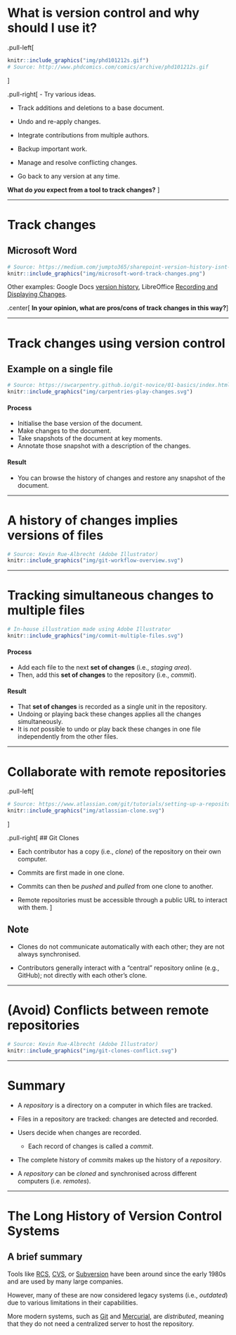 # What is version control and why should I use it?

.pull-left[
```r
knitr::include_graphics("img/phd101212s.gif")
# Source: http://www.phdcomics.com/comics/archive/phd101212s.gif
```
]

.pull-right[
- Try various ideas.

- Track additions and deletions to a base document.

- Undo and re-apply changes.

- Integrate contributions from multiple authors.

- Backup important work.

- Manage and resolve conflicting changes.

- Go back to any version at any time.

**What do _you_ expect from a tool to track changes?**
]

---

# Track changes

## Microsoft Word

```r
# Source: https://medium.com/jumpto365/sharepoint-version-history-isnt-track-changes-fae1b71754ea
knitr::include_graphics("img/microsoft-word-track-changes.png")
```

Other examples:
Google Docs [version history](https://support.google.com/docs/answer/190843?hl=en),
LibreOffice [Recording and Displaying Changes](https://help.libreoffice.org/Common/Recording_and_Displaying_Changes).

.center[
**In your opinion, what are pros/cons of track changes in this way?**
]

---

# Track changes using version control

## Example on a single file

```r
# Source: https://swcarpentry.github.io/git-novice/01-basics/index.html
knitr::include_graphics("img/carpentries-play-changes.svg")
```

#### Process

- Initialise the base version of the document.
- Make changes to the document.
- Take snapshots of the document at key moments.
- Annotate those snapshot with a description of the changes.

#### Result

- You can browse the history of changes and restore any snapshot of the document.

---

# A history of changes implies versions of files

```r
# Source: Kevin Rue-Albrecht (Adobe Illustrator)
knitr::include_graphics("img/git-workflow-overview.svg")
```

---

# Tracking simultaneous changes to multiple files 

```r
# In-house illustration made using Adobe Illustrator
knitr::include_graphics("img/commit-multiple-files.svg")
```

#### Process

- Add each file to the next **set of changes** (i.e., _staging area_).
- Then, add this **set of changes** to the repository (i.e., _commit_).

#### Result

- That **set of changes** is recorded as a single unit in the repository.
- Undoing or playing back these changes applies all the changes simultaneously.
- It is _not_ possible to undo or play back these changes in one file independently from the other files.

---

# Collaborate with remote repositories

.pull-left[
```r
# Source: https://www.atlassian.com/git/tutorials/setting-up-a-repository/git-clone
knitr::include_graphics("img/atlassian-clone.svg")
```
]

.pull-right[
## Git Clones

- Each contributor has a copy (i.e., _clone_) of the repository on their own computer.

- Commits are first made in one clone.

- Commits can then be _pushed_ and _pulled_ from one clone to another.

- Remote repositories must be accessible through a public URL to interact with them.
]

## Note

- Clones do not communicate automatically with each other; they are not always synchronised.

- Contributors generally interact with a "central" repository online (e.g., GitHub); not directly with each other's clone.

---

# (Avoid) Conflicts between remote repositories

```r
# Source: Kevin Rue-Albrecht (Adobe Illustrator)
knitr::include_graphics("img/git-clones-conflict.svg")
```

---

# Summary

- A _repository_ is a directory on a computer in which files are tracked.

- Files in a repository are tracked: changes are detected and recorded.

- Users decide when changes are recorded.

  + Each record of changes is called a _commit_.

- The complete history of _commits_ makes up the history of a _repository_.

- A _repository_ can be _cloned_ and synchronised across different computers (i.e. _remotes_).

---

# The Long History of Version Control Systems

## A brief summary

Tools like [RCS](https://git.savannah.gnu.org/cgit/rcs.git), [CVS](https://savannah.nongnu.org/projects/cvs), or [Subversion](https://subversion.apache.org/) have been around since the early 1980s and are used by many large companies.

However, many of these are now considered legacy systems (i.e., _outdated_) due to various limitations in their capabilities.

More modern systems, such as [Git](https://git-scm.com/) and [Mercurial](https://www.mercurial-scm.org/), are _distributed_, meaning that they do not need a centralized server to host the repository.
